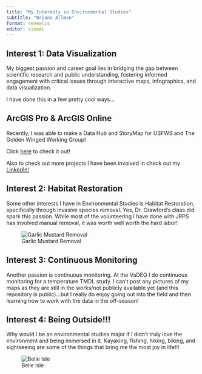 ```yaml
---
title: "My Interests in Environmental Studies"
subtitle: "Briana Allman"
format: revealjs
editor: visual
---
```


## Interest 1: Data Visualization

My biggest passion and career goal lies in bridging the gap between scientific research and public understanding, fostering informed engagement with critical issues through interactive maps, infographics, and data visualization.

I have done this in a few pretty cool ways...

## ArcGIS Pro & ArcGIS Online

Recently, I was able to make a Data Hub and StoryMap for USFWS and The Golden Winged Working Group!

Click [here](https://experience.arcgis.com/experience/7d999be86ad4414996151904511460f0) to check it out!

Also to check out more projects I have been involved in check out my [LinkedIn!](https://www.linkedin.com/in/briana-loftus-953550271/)

## Interest 2: Habitat Restoration

Some other interests I have in Environmental Studies is Habitat Restoration, specifically through invasive species removal. Yes, Dr. Crawford's class did spark this passion. While most of the volunteering I have done with JRPS has involved manual removal, it was worth well worth the hard labor!

![Garlic Mustard Removal](images/1680794182266.jpeg){fig-align="left"}

## Interest 3: Continuous Monitoring

Another passion is continuous monitoring. At the VaDEQ I do continuous monitoring for a temperature TMDL study. I can't post any pictures of my maps as they are still in the works/not publicly available yet (and this repository is public)...but I really do enjoy going out into the field and then learning how to work with the data in the off-season!

## Interest 4: Being Outside!!!

Why would I be an environmental studies major if I didn't truly love the environment and being immersed in it. Kayaking, fishing, hiking, biking, and sightseeing are some of the things that bring me the most joy in life!!!

![Belle Isle](images/Hike.jpg){fig-align="left"}

